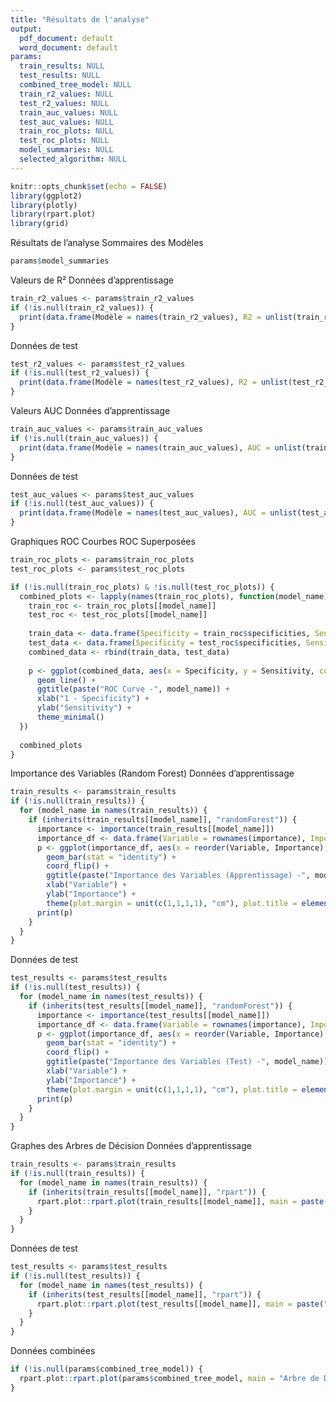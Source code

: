 ---
title: "Résultats de l'analyse"
output:
  pdf_document: default
  word_document: default
params:
  train_results: NULL
  test_results: NULL
  combined_tree_model: NULL
  train_r2_values: NULL
  test_r2_values: NULL
  train_auc_values: NULL
  test_auc_values: NULL
  train_roc_plots: NULL
  test_roc_plots: NULL
  model_summaries: NULL
  selected_algorithm: NULL
---

```{r setup, include=FALSE}
knitr::opts_chunk$set(echo = FALSE)
library(ggplot2)
library(plotly)
library(rpart.plot)
library(grid)
```

Résultats de l'analyse
Sommaires des Modèles
```{r cars}
params$model_summaries
```

Valeurs de R²
Données d'apprentissage
```{r cars1}
train_r2_values <- params$train_r2_values
if (!is.null(train_r2_values)) {
  print(data.frame(Modèle = names(train_r2_values), R2 = unlist(train_r2_values)))
}
```

Données de test
```{r cars2}
test_r2_values <- params$test_r2_values
if (!is.null(test_r2_values)) {
  print(data.frame(Modèle = names(test_r2_values), R2 = unlist(test_r2_values)))
}
```


Valeurs AUC
Données d'apprentissage
```{r cars3}
train_auc_values <- params$train_auc_values
if (!is.null(train_auc_values)) {
  print(data.frame(Modèle = names(train_auc_values), AUC = unlist(train_auc_values)))
}
```

Données de test
```{r cars4}
test_auc_values <- params$test_auc_values
if (!is.null(test_auc_values)) {
  print(data.frame(Modèle = names(test_auc_values), AUC = unlist(test_auc_values)))
}
```


Graphiques ROC
Courbes ROC Superposées
```{r cars5}
train_roc_plots <- params$train_roc_plots
test_roc_plots <- params$test_roc_plots

if (!is.null(train_roc_plots) & !is.null(test_roc_plots)) {
  combined_plots <- lapply(names(train_roc_plots), function(model_name) {
    train_roc <- train_roc_plots[[model_name]]
    test_roc <- test_roc_plots[[model_name]]
    
    train_data <- data.frame(Specificity = train_roc$specificities, Sensitivity = train_roc$sensitivities, Dataset = "Train")
    test_data <- data.frame(Specificity = test_roc$specificities, Sensitivity = test_roc$sensitivities, Dataset = "Test")
    combined_data <- rbind(train_data, test_data)
    
    p <- ggplot(combined_data, aes(x = Specificity, y = Sensitivity, color = Dataset)) +
      geom_line() +
      ggtitle(paste("ROC Curve -", model_name)) +
      xlab("1 - Specificity") +
      ylab("Sensitivity") +
      theme_minimal()
  })
  
  combined_plots
}
```


Importance des Variables (Random Forest)
Données d'apprentissage
```{r cars6}
train_results <- params$train_results
if (!is.null(train_results)) {
  for (model_name in names(train_results)) {
    if (inherits(train_results[[model_name]], "randomForest")) {
      importance <- importance(train_results[[model_name]])
      importance_df <- data.frame(Variable = rownames(importance), Importance = importance[, 1])
      p <- ggplot(importance_df, aes(x = reorder(Variable, Importance), y = Importance)) +
        geom_bar(stat = "identity") +
        coord_flip() +
        ggtitle(paste("Importance des Variables (Apprentissage) -", model_name)) +
        xlab("Variable") +
        ylab("Importance") +
        theme(plot.margin = unit(c(1,1,1,1), "cm"), plot.title = element_text(hjust = 0.5))  
      print(p)
    }
  }
}

```

Données de test
```{r cars7}
test_results <- params$test_results
if (!is.null(test_results)) {
  for (model_name in names(test_results)) {
    if (inherits(test_results[[model_name]], "randomForest")) {
      importance <- importance(test_results[[model_name]])
      importance_df <- data.frame(Variable = rownames(importance), Importance = importance[, 1])
      p <- ggplot(importance_df, aes(x = reorder(Variable, Importance), y = Importance)) +
        geom_bar(stat = "identity") +
        coord_flip() +
        ggtitle(paste("Importance des Variables (Test) -", model_name)) +
        xlab("Variable") +
        ylab("Importance") +
        theme(plot.margin = unit(c(1,1,1,1), "cm"), plot.title = element_text(hjust = 0.5))
      print(p)
    }
  }
}
```


Graphes des Arbres de Décision
Données d'apprentissage
```{r cars8}
train_results <- params$train_results
if (!is.null(train_results)) {
  for (model_name in names(train_results)) {
    if (inherits(train_results[[model_name]], "rpart")) {
      rpart.plot::rpart.plot(train_results[[model_name]], main = paste("Arbre de Décision (Apprentissage) -", model_name))
    }
  }
}
```

Données de test
```{r cars9}
test_results <- params$test_results
if (!is.null(test_results)) {
  for (model_name in names(test_results)) {
    if (inherits(test_results[[model_name]], "rpart")) {
      rpart.plot::rpart.plot(test_results[[model_name]], main = paste("Arbre de Décision (Test) -", model_name))
    }
  }
}
```

Données combinées
```{r cars10}
if (!is.null(params$combined_tree_model)) {
  rpart.plot::rpart.plot(params$combined_tree_model, main = "Arbre de Décision (Ensemble)")
}
```